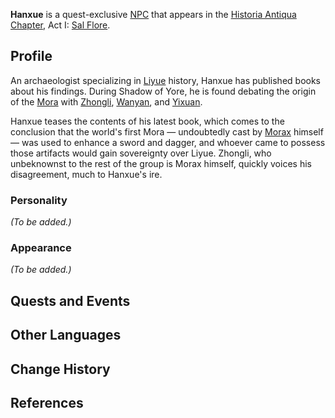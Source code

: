 {{Meta
<!-- REMOVE THIS TEMPLATE AFTER ADDING MISSING INFO -->
|missing_NPC_profile  = yes
}}
{{Character Infobox
|image            = NPC Hanxue.png
|voiceEN          = [http://www.franktodaro.tv/ Frank Todaro]<ref>Twitter: [https://twitter.com/FrankTodaroVO/status/1360358985749000194 EN VA Self Announcement]</ref>
|region           = Liyue
|title            = Archaeologist
|type             = Quest NPC
}}
'''Hanxue''' {{Lang|zh=翰學|zh_rm=Hànxué}} is a quest-exclusive [[NPC]] that appears in the [[Historia Antiqua Chapter]], Act I: [[Sal Flore]].
<!--
==Location==
<gallery>
NPC Location Hanxue.png|Hanxue's location
NPC Location Hanxue Context.png|Additional context
</gallery>
-->
==Profile==
An archaeologist specializing in [[Liyue]] history, Hanxue has published books about his findings. During Shadow of Yore, he is found debating the origin of the [[Mora]] with [[Zhongli]], [[Wanyan]], and [[Yixuan]].

Hanxue teases the contents of his latest book, which comes to the conclusion that the world's first Mora &mdash; undoubtedly cast by [[Morax]] himself &mdash; was used to enhance a sword and dagger, and whoever came to possess those artifacts would gain sovereignty over Liyue. Zhongli, who unbeknownst to the rest of the group is Morax himself, quickly voices his disagreement, much to Hanxue's ire.

===Personality===
''(To be added.)''

===Appearance===
''(To be added.)''

==Quests and Events==
{{Quests and Events}}

==Other Languages==
{{Other Languages
|default_hidden = 1
|en      = Hanxue
|zhs     = 翰学
|zhs_rm  = Hànxué
|zht     = 翰學
|zht_rm  = Hànxué
|ja      = 翰学
|ja_rm   = Kankaku{{Assumed}}
|ko      = {{tt|한학|翰學}}
|ko_rm   = Hanhak
|es      = Hanxue
|fr      = Hanxue
|ru      = Хань Сюэ
|th      = Hanxue
|vi      = Hanxue
|de      = Hanxue
|id      = Hanxue
|pt      = Hanxue
|tr      = Hanxue
|it      = Hanxue
}}

==Change History==
{{Change History|1.1}}

==References==
{{Reflist}}